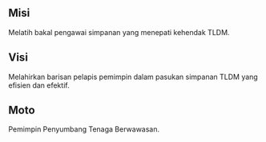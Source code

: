 

## Misi

Melatih bakal pengawai simpanan yang menepati kehendak TLDM.

## Visi

Melahirkan barisan pelapis pemimpin dalam pasukan simpanan TLDM yang efisien dan efektif.

## Moto

Pemimpin Penyumbang Tenaga Berwawasan.



